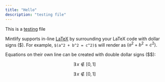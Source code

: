 ```yaml
---
title: "Hello"
description: "testing file"
---
```


This is a [testing](https://google.com) file

Mintlify supports in-line [LaTeX](https://www.latex-project.org) by surrounding your LaTeX code with dollar signs (\$). For example, `$(a^2 + b^2 = c^2)$` will render as $(a^2 + b^2 = c^2)$.

Equations on their own line can be created with double dollar signs (\$\$):

$$\exists \, x \notin [0,1]$$

$$
\exists \, x \notin [0,1]
$$